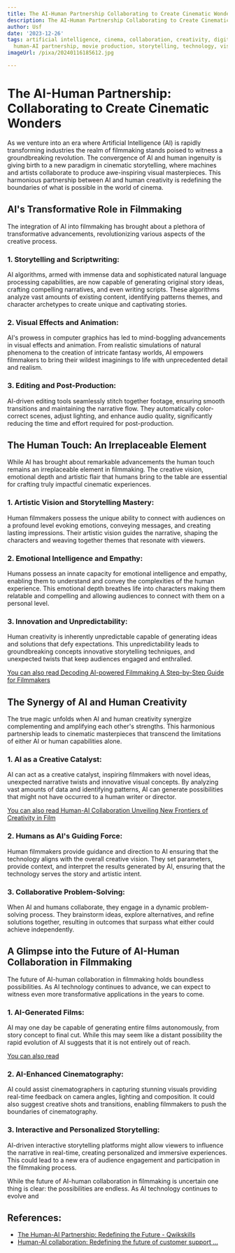 ```yaml
---
title: The AI-Human Partnership Collaborating to Create Cinematic Wonders
description: The AI-Human Partnership Collaborating to Create Cinematic Wonders
author: Usf
date: '2023-12-26'
tags: artificial intelligence, cinema, collaboration, creativity, digital art, filmmaking,
  human-AI partnership, movie production, storytelling, technology, visual effects
imageUrl: /pixa/20240116185612.jpg

---
```

# **The AI-Human Partnership: Collaborating  to Create Cinematic Wonders**

As we venture into an era where Artificial Intelligence (AI)  is rapidly transforming industries the realm of  filmmaking stands poised  to witness a groundbreaking revolution. The convergence  of AI and human ingenuity is giving birth to a new paradigm in  cinematic storytelling,  where machines and  artists collaborate to produce awe-inspiring visual  masterpieces. This harmonious partnership between AI and human creativity is redefining the boundaries of what is possible  in the world of cinema.

## **AI's Transformative Role in Filmmaking**

The integration of AI into filmmaking has brought about a plethora of transformative advancements, revolutionizing various aspects  of the creative process.

### **1. Storytelling and Scriptwriting:**

AI  algorithms, armed with immense data and sophisticated natural  language  processing capabilities, are  now capable of generating  original story  ideas, crafting compelling narratives, and even writing scripts. These algorithms analyze vast amounts  of existing content, identifying patterns themes, and  character archetypes to create unique and captivating stories.

### **2. Visual Effects and Animation:**

AI's prowess in computer graphics has led  to mind-boggling advancements  in visual effects and animation. From realistic simulations of natural  phenomena to the creation of intricate fantasy  worlds, AI empowers filmmakers to bring their  wildest imaginings to life with unprecedented detail and realism.

### **3. Editing and Post-Production:**

AI-driven editing tools seamlessly stitch together footage, ensuring smooth transitions and  maintaining the narrative flow. They  automatically color-correct  scenes, adjust lighting, and enhance audio quality, significantly reducing  the time and effort required for post-production.

## **The  Human Touch: An Irreplaceable Element**

While AI has brought about remarkable advancements the human touch remains  an irreplaceable element in filmmaking. The creative vision, emotional depth and artistic  flair  that humans bring to the table  are essential for crafting  truly impactful cinematic experiences.

### **1.  Artistic Vision and  Storytelling Mastery:**

Human filmmakers possess the unique ability to connect with audiences on a profound level  evoking emotions,  conveying  messages, and creating lasting impressions. Their artistic vision guides the  narrative, shaping  the characters and  weaving together  themes that resonate with  viewers.

### **2. Emotional Intelligence and Empathy:**

Humans possess an innate capacity for emotional intelligence and empathy, enabling them to understand and convey  the complexities of the human experience. This emotional  depth breathes life into characters  making them relatable and compelling and allowing  audiences to connect with them on a personal level.

### **3. Innovation and Unpredictability:**

Human creativity is inherently unpredictable capable of generating  ideas  and solutions that defy  expectations. This  unpredictability leads to groundbreaking concepts innovative storytelling techniques, and unexpected twists that keep audiences engaged and enthralled.

[You can also read Decoding AI-powered Filmmaking A Step-by-Step Guide for Filmmakers](Decoding%20AI-powered%20Filmmaking%20A%20Step-by-Step%20Guide%20for%20Filmmakers)


##  **The Synergy of AI and Human Creativity**

The true  magic unfolds when AI and human creativity  synergize complementing and amplifying each other's strengths. This harmonious partnership leads to cinematic masterpieces that transcend the limitations of  either AI or  human capabilities  alone.

### **1. AI as a Creative Catalyst:**

AI can act as a creative catalyst,  inspiring filmmakers with novel ideas,  unexpected narrative twists and innovative visual concepts. By analyzing vast amounts of data and identifying patterns, AI can generate possibilities that might not have occurred to a human writer or director.

[You can also read Human-AI Collaboration  Unveiling New Frontiers of Creativity in Film](Human-AI%20Collaboration%20Unveiling%20New%20Frontiers%20of%20Creativity%20in%20Film)


###  **2. Humans as AI's Guiding Force:**

Human filmmakers provide guidance and direction to AI ensuring that the technology aligns with the  overall creative vision. They set parameters, provide context, and interpret the results  generated by AI, ensuring  that the technology serves the story and artistic intent.

### **3. Collaborative Problem-Solving:**

When AI  and humans collaborate, they engage in a dynamic  problem-solving process. They brainstorm ideas, explore alternatives, and refine solutions together, resulting in outcomes that surpass what either could achieve independently.

## **A Glimpse into the Future of AI-Human Collaboration in Filmmaking**

The future  of AI-human collaboration in filmmaking holds boundless possibilities. As AI technology continues to advance, we can expect to witness even more transformative applications in the years to come.

### **1. AI-Generated Films:**

AI may one day be capable of generating entire films autonomously, from story concept to final cut. While this may seem like a distant possibility  the rapid evolution of AI suggests that it is not entirely out of reach.

[You can also  read ]()


### **2. AI-Enhanced Cinematography:**

AI could  assist cinematographers in capturing stunning visuals providing real-time feedback on  camera angles, lighting and composition. It could also suggest creative shots and transitions, enabling filmmakers to push the boundaries of cinematography.

### **3. Interactive and Personalized Storytelling:**

AI-driven interactive storytelling  platforms might allow viewers to influence  the narrative in real-time, creating personalized and immersive experiences. This could lead to a new  era  of audience engagement and participation in the filmmaking process.

While  the future of AI-human collaboration in  filmmaking is uncertain one thing is clear: the possibilities are endless. As AI technology continues to evolve and

## References:
- [The Human-AI Partnership: Redefining the Future - Qwikskills](https://qwikskills.com/blog/the-human-ai-partnership-redefining-the-future/)
- [Human-AI collaboration: Redefining the future of customer support ...](https://indiaai.gov.in/article/human-ai-collaboration-redefining-the-future-of-customer-support-workforce)

